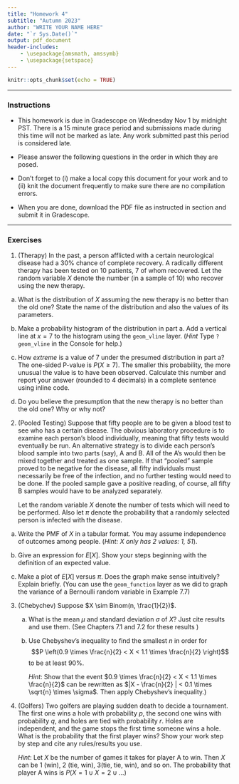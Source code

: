 ```yaml
---
title: "Homework 4"
subtitle: "Autumn 2023"
author: "WRITE YOUR NAME HERE"
date: "`r Sys.Date()`"
output: pdf_document
header-includes:
    - \usepackage{amsmath, amssymb}
    - \usepackage{setspace} 
---
```


\onehalfspacing

```r
knitr::opts_chunk$set(echo = TRUE)

```


* * * 

### Instructions

- This homework is due in Gradescope on Wednesday Nov 1 by midnight PST. There is a 15 minute grace period and submissions made during this time will not be marked as late. Any work submitted past this period is considered late.  

- Please answer the following questions in the order in which they are posed. 

- Don't forget to (i) make a local copy this document for your work and to (ii) knit the document frequently to make sure there are no compilation errors. 

- When you are done, download the PDF file as instructed in section and submit it in Gradescope. 

* * *


### Exercises 


1. (Therapy) In the past, a person afflicted with a certain neurological disease had a 30% chance of complete recovery. A radically different therapy has been tested on 10 patients, 7 of whom recovered. Let the random variable $X$ denote the number (in a sample of 10) who recover using the new therapy. 

a. What is the distribution of $X$ assuming the new therapy is no better than the old one? State the name of the distribution and also the values of its parameters. 

b. Make a probability histogram of the distribution in part a. Add a vertical line at $x=7$ to the histogram using the `geom_vline` layer.  (*Hint* Type `? geom_vline` in the Console for help.)

c. How *extreme* is a value of 7 under the presumed distribution in part a? The one-sided P-value is $P(X \geq 7)$. The smaller this probability, the more unusual the value is to have been observed. Calculate this number and report your answer (rounded to 4 decimals) in a complete sentence using inline code.  

d. Do you believe the presumption that the new therapy is no better than the old one? Why or why not?


2. (Pooled Testing) Suppose that fifty people are to be given a blood test to see who has a certain disease. The obvious laboratory procedure is to examine each person’s blood individually,
meaning that fifty tests would eventually be run. An alternative strategy is to divide
each person’s blood sample into two parts (say), A and B. All of the A’s would then
be mixed together and treated as one sample. If that “pooled” sample proved to be negative for the disease, all fifty individuals must necessarily be free of the infection,
and no further testing would need to be done. If the pooled sample gave a positive
reading, of course, all fifty B samples would have to be analyzed separately.

   Let the random variable $X$ denote the number of tests which will need to be performed. Also let $\pi$ denote the probability that a randomly selected person is infected with the disease.

a. Write the PMF of $X$ in a tabular format. You may assume independence of outcomes among people. (*Hint: $X$ only has 2 values: 1, 51*).

    \begin{table}[h]
    \centering
    \caption{PMF of $X$: number of tests}
    \begin{tabular}{|c|c|c|} \hline
    $x$ & 1 & 51 \\ \hline
    $f(x)$ & &  \\ \hline
    \end{tabular}
    \end{table}
    
b. Give an expression for $E\left[X \right]$. Show your steps beginning with the definition of an expected value.

c. Make a plot of $E\left[X \right]$ versus $\pi$. Does the graph make sense intuitively? Explain briefly. (You can use the `geom_function` layer as we did to graph the variance of a Bernoulli random variable in Example 7.7)



3. (Chebychev) Suppose $X \sim Binom(n, \frac{1}{2})$. 

   a. What is the mean $\mu$ and standard deviation $\sigma$ of $X$? Just cite results and use them. (See Chapters 7.1 and 7.2 for these results )
   
   b. Use Chebyshev's inequality to find the smallest $n$ in order for 
    $$P \left(0.9 \times \frac{n}{2} < X < 1.1 \times \frac{n}{2} \right)$$ 
    to be at least 90%.

        *Hint*: Show that the event $0.9 \times \frac{n}{2} < X < 1.1 \times \frac{n}{2}$ can be rewritten as $|X - \frac{n}{2} | < 0.1 \times \sqrt{n} \times \sigma$. Then apply Chebyshev's inequality.)


4. (Golfers) Two golfers are playing sudden death to decide a tournament. The first one wins a hole with probability $p$, the second one wins with probability $q$, and holes are tied with probability $r$. Holes are independent, and the game stops the first time someone wins a hole. What is the probability that the first player wins? Show your work step by step and cite any rules/results you use.

    *Hint*: Let $X$ be the number of games it takes for player A to win. Then $X$ can be 1 (win), 2 (tie, win), 3(tie, tie, win), and so on. The probability that player A wins is $P(X=1 \cup X=2 \cup \dots)$
